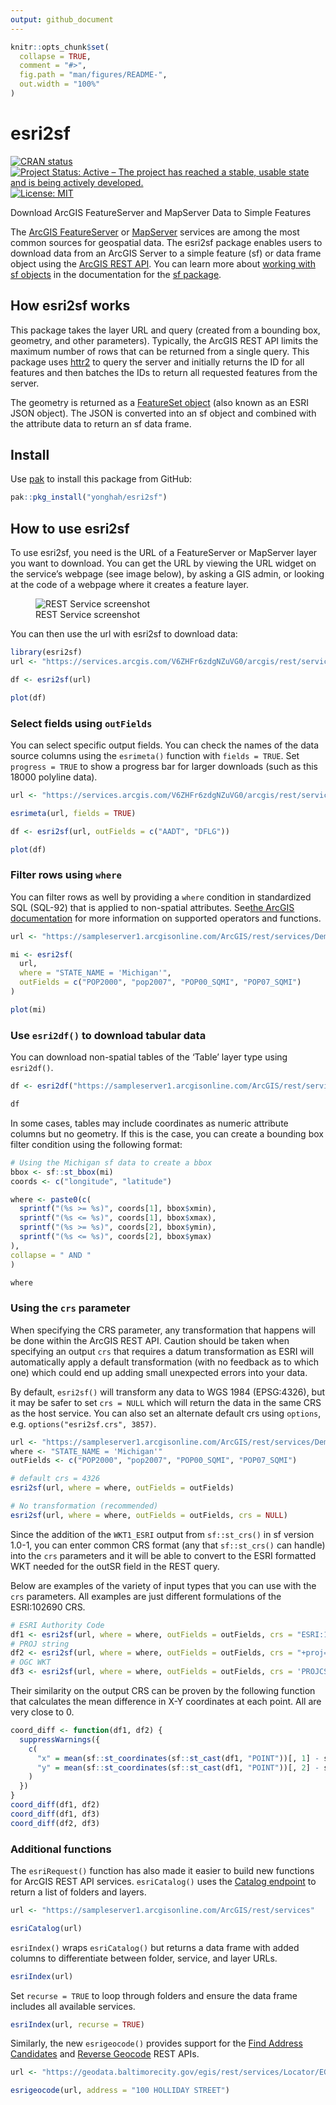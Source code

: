```yaml
---
output: github_document
---
```


<!-- README.md is generated from README.Rmd. Please edit that file -->

```r
knitr::opts_chunk$set(
  collapse = TRUE,
  comment = "#>",
  fig.path = "man/figures/README-",
  out.width = "100%"
)
```

# esri2sf

<!-- badges: start -->

[![CRAN status](https://www.r-pkg.org/badges/version/esri2sf)](https://CRAN.R-project.org/package=esri2sf) [![Project Status: Active -- The project has reached a stable, usable state and is being actively developed.](https://www.repostatus.org/badges/latest/active.svg)](https://www.repostatus.org/#active) [![License: MIT](https://img.shields.io/badge/License-MIT-yellow.svg)](https://opensource.org/licenses/MIT)

<!-- badges: end -->

Download ArcGIS FeatureServer and MapServer Data to Simple Features

The [ArcGIS FeatureServer](https://enterprise.arcgis.com/en/server/latest/publish-services/windows/what-is-a-feature-service-.htm) or [MapServer](https://enterprise.arcgis.com/en/server/latest/publish-services/windows/what-is-a-map-service.htm) services are among the most common sources for geospatial data. The esri2sf package enables users to download data from an ArcGIS Server to a simple feature (sf) or data frame object using the [ArcGIS REST API](https://developers.arcgis.com/rest/). You can learn more about [working with sf objects](https://r-spatial.github.io/sf/articles/sf1.html) in the documentation for the [sf package](https://r-spatial.github.io/sf/).

## How esri2sf works

This package takes the layer URL and query (created from a bounding box, geometry, and other parameters). Typically, the ArcGIS REST API limits the maximum number of rows that can be returned from a single query. This package uses [httr2](https://httr2.r-lib.org/) to query the server and initially returns the ID for all features and then batches the IDs to return all requested features from the server.

The geometry is returned as a [FeatureSet object](https://developers.arcgis.com/documentation/common-data-types/featureset-object.htm) (also known as an ESRI JSON object). The JSON is converted into an sf object and combined with the attribute data to return an sf data frame.

## Install

Use [pak](https://pak.r-lib.org/) to install this package from GitHub:

``` r
pak::pkg_install("yonghah/esri2sf")
```

## How to use esri2sf

To use esri2sf, you need is the URL of a FeatureServer or MapServer layer you want to download. You can get the URL by viewing the URL widget on the service's webpage (see image below), by asking a GIS admin, or looking at the code of a webpage where it creates a feature layer.

![REST Service screenshot](inst/www/images/rest-service-ss.png)

You can then use the url with esri2sf to download data:

```r
library(esri2sf)
url <- "https://services.arcgis.com/V6ZHFr6zdgNZuVG0/arcgis/rest/services/Landscape_Trees/FeatureServer/0"

df <- esri2sf(url)

plot(df)
```

<!-- ![point plot](https://user-images.githubusercontent.com/3218468/29668766-544723a2-88af-11e7-8852-e8f7d21ffd5b.png) -->

### Select fields using `outFields`

You can select specific output fields. You can check the names of the data source columns using the `esrimeta()` function with `fields = TRUE`. Set `progress = TRUE` to show a progress bar for larger downloads (such as this 18000 polyline data).

```r
url <- "https://services.arcgis.com/V6ZHFr6zdgNZuVG0/arcgis/rest/services/Florida_Annual_Average_Daily_Traffic/FeatureServer/0"

esrimeta(url, fields = TRUE)

df <- esri2sf(url, outFields = c("AADT", "DFLG"))

plot(df)
```

<!-- ![line plot](https://user-images.githubusercontent.com/3218468/29668781-5dc1f4de-88af-11e7-8680-4d2ad648e04f.png) -->

### Filter rows using `where` 

You can filter rows as well by providing a `where` condition in standardized SQL (SQL-92) that is applied to non-spatial attributes. See[ the ArcGIS documentation](https://enterprise.arcgis.com/en/portal/latest/use/calculate-fields.htm#ESRI_SECTION1_28F344E2E80C410A98D443FF301DF989) for more information on supported operators and functions.

```r
url <- "https://sampleserver1.arcgisonline.com/ArcGIS/rest/services/Demographics/ESRI_Census_USA/MapServer/3"

mi <- esri2sf(
  url,
  where = "STATE_NAME = 'Michigan'",
  outFields = c("POP2000", "pop2007", "POP00_SQMI", "POP07_SQMI")
)

plot(mi)
```

<!-- ![polygon plot](https://user-images.githubusercontent.com/3218468/29668791-63e66976-88af-11e7-9f6c-5d95bac4a69e.png) -->

### Use `esri2df()` to download tabular data

You can download non-spatial tables of the 'Table' layer type using `esri2df()`.

```r
df <- esri2df("https://sampleserver1.arcgisonline.com/ArcGIS/rest/services/WaterTemplate/WaterDistributionInventoryReport/MapServer/5", objectIds = paste(1:50, collapse = ","))

df
```

In some cases, tables may include coordinates as numeric attribute columns but no geometry. If this is the case, you can create a bounding box filter condition using the following format:

```r
# Using the Michigan sf data to create a bbox
bbox <- sf::st_bbox(mi)
coords <- c("longitude", "latitude")

where <- paste0(c(
  sprintf("(%s >= %s)", coords[1], bbox$xmin),
  sprintf("(%s <= %s)", coords[1], bbox$xmax),
  sprintf("(%s >= %s)", coords[2], bbox$ymin),
  sprintf("(%s <= %s)", coords[2], bbox$ymax)
),
collapse = " AND "
)

where
```

### Using the `crs` parameter

When specifying the CRS parameter, any transformation that happens will be done within the ArcGIS REST API. Caution should be taken when specifying an output `crs` that requires a datum transformation as ESRI will automatically apply a default transformation (with no feedback as to which one) which could end up adding small unexpected errors into your data.

By default, `esri2sf()` will transform any data to WGS 1984 (EPSG:4326), but it may be safer to set `crs = NULL` which will return the data in the same CRS as the host service. You can also set an alternate default crs using `options`, e.g. `options("esri2sf.crs", 3857)`.

```r
url <- "https://sampleserver1.arcgisonline.com/ArcGIS/rest/services/Demographics/ESRI_Census_USA/MapServer/3"
where <- "STATE_NAME = 'Michigan'"
outFields <- c("POP2000", "pop2007", "POP00_SQMI", "POP07_SQMI")

# default crs = 4326
esri2sf(url, where = where, outFields = outFields)

# No transformation (recommended)
esri2sf(url, where = where, outFields = outFields, crs = NULL)
```

Since the addition of the `WKT1_ESRI` output from `sf::st_crs()` in sf version 1.0-1, you can enter common CRS format (any that `sf::st_crs()` can handle) into the `crs` parameters and it will be able to convert to the ESRI formatted WKT needed for the outSR field in the REST query.

Below are examples of the variety of input types that you can use with the `crs` parameters. All examples are just different formulations of the ESRI:102690 CRS.

```r
# ESRI Authority Code
df1 <- esri2sf(url, where = where, outFields = outFields, crs = "ESRI:102690")
# PROJ string
df2 <- esri2sf(url, where = where, outFields = outFields, crs = "+proj=lcc +lat_1=42.1 +lat_2=43.66666666666666 +lat_0=41.5 +lon_0=-84.36666666666666 +x_0=4000000 +y_0=0 +datum=NAD83 +units=us-ft +no_defs")
# OGC WKT
df3 <- esri2sf(url, where = where, outFields = outFields, crs = 'PROJCS["NAD_1983_StatePlane_Michigan_South_FIPS_2113_Feet",GEOGCS["GCS_North_American_1983",DATUM["North_American_Datum_1983",SPHEROID["GRS_1980",6378137,298.257222101]],PRIMEM["Greenwich",0],UNIT["Degree",0.017453292519943295]],PROJECTION["Lambert_Conformal_Conic_2SP"],PARAMETER["False_Easting",13123333.33333333],PARAMETER["False_Northing",0],PARAMETER["Central_Meridian",-84.36666666666666],PARAMETER["Standard_Parallel_1",42.1],PARAMETER["Standard_Parallel_2",43.66666666666666],PARAMETER["Latitude_Of_Origin",41.5],UNIT["Foot_US",0.30480060960121924],AUTHORITY["EPSG","102690"]]')
```

Their similarity on the output CRS can be proven by the following function that calculates the mean difference in X-Y coordinates at each point. All are very close to 0.

```r
coord_diff <- function(df1, df2) {
  suppressWarnings({
    c(
      "x" = mean(sf::st_coordinates(sf::st_cast(df1, "POINT"))[, 1] - sf::st_coordinates(sf::st_cast(df2, "POINT"))[, 1]),
      "y" = mean(sf::st_coordinates(sf::st_cast(df1, "POINT"))[, 2] - sf::st_coordinates(sf::st_cast(df2, "POINT"))[, 2])
    )
  })
}
coord_diff(df1, df2)
coord_diff(df1, df3)
coord_diff(df2, df3)
```

### Additional functions

The `esriRequest()` function has also made it easier to build new functions for ArcGIS REST API services. `esriCatalog()` uses the [Catalog endpoint](https://developers.arcgis.com/rest/services-reference/enterprise/catalog.htm) to return a list of folders and layers.

```r
url <- "https://sampleserver1.arcgisonline.com/ArcGIS/rest/services"

esriCatalog(url)
```

`esriIndex()` wraps `esriCatalog()` but returns a data frame with added columns to differentiate between folder, service, and layer URLs.

```r
esriIndex(url)
```

Set `recurse = TRUE` to loop through folders and ensure the data frame includes all available services.

```r
esriIndex(url, recurse = TRUE)
```

Similarly, the new `esrigeocode()` provides support for the [Find Address Candidates](https://developers.arcgis.com/rest/services-reference/enterprise/find-address-candidates.htm) and [Reverse Geocode](https://developers.arcgis.com/rest/services-reference/enterprise/reverse-geocode.htm) REST APIs.

```r
url <- "https://geodata.baltimorecity.gov/egis/rest/services/Locator/EGISCompositeLocator/GeocodeServer"

esrigeocode(url, address = "100 HOLLIDAY STREET")
```


